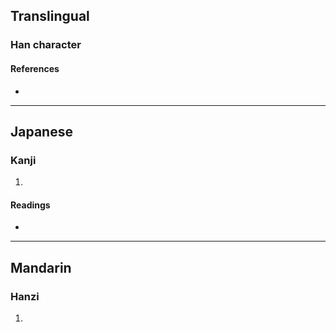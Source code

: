 {{character info/new}}
==Translingual==

===Han character===
{{Han char|rn=86|rad=火|as=10|sn=14|four=|canj=FANO|ids=⿰火閃}}

====References====
* {{Han ref|kx=0679.140|dkj=19297|dj=1091.020|hdz=32225.090|uh=718C|ud=29068}}

----

==Japanese==

===Kanji===
{{ja-kanji|grade=|rs=火10}}

# {{defn|lang=ja|sort=火10}}

====Readings====
* {{ja-readings|on=[[せん]] (sen)|kun=[[もえあがる]] (moeagaru)}}

----

==Mandarin==

===Hanzi===
{{cmn-hanzi|pin=[[shàn]] ([[shan4]])|wg=shan<sup>4</sup>}}

# {{defn|lang=cmn|sort=火10}}